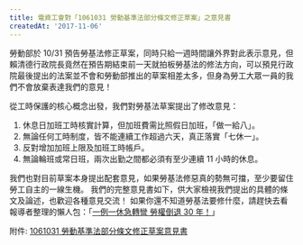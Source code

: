 ---
title: 電資工會對「1061031 勞動基準法部分條文修正草案」之意見書
createdAt: '2017-11-06'
---

勞動部於 10/31 預告勞基法修正草案，同時只給一週時間讓外界對此表示意見，但賴清德行政院長竟然在預告期結束前一天就拍板勞基法的修法方向，可以預見行政院最後提出的法案並不會和勞動部推出的草案相差太多，但身為勞工大眾一員的我們不會放棄表達我們的意見！

從工時保護的核心概念出發，我們對勞基法草案提出了修改意見：

1. 休息日加班工時核實計算，但加班費需比照假日加班，「做一給八」。
2. 無論任何工時制度，皆不能連續工作超過六天，真正落實「七休一」。
3. 反對增加加班上限及加班工時帳戶。
4. 無論輪班或常日班，兩次出勤之間都必須有至少連續 11 小時的休息。

我們也對目前草案本身提出配套意見，如果勞基法修惡真的勢無可擋，至少要留住勞工自主的一線生機。 我們的完整意見書如下，供大家檢視我們提出的具體的條文及論述，也歡迎各種意見交流！ 如果你還不知道勞基法要修什麼，請趕快去看報導者整理的懶人包：「[一例一休急轉彎 勞權倒退 30 年！](https://www.facebook.com/twreporter/photos/a.1983269291920933.1073741847.1646675415580324/1983269308587598/?type=3&theater)」

附件: [1061031 勞動基準法部分條文修正草案意見書](/pdf/1061031勞動基準法部分條文修正草案意見書.pdf)
